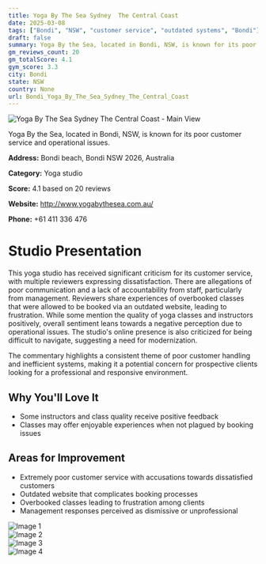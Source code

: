 ```yaml
---
title: Yoga By The Sea Sydney  The Central Coast
date: 2025-03-08
tags: ["Bondi", "NSW", "customer service", "outdated systems", "Bondi"]  
draft: false
summary: Yoga By the Sea, located in Bondi, NSW, is known for its poor customer service and operational issues.
gm_reviews_count: 20
gm_totalScore: 4.1
gym_score: 3.3
city: Bondi
state: NSW
country: None
url: Bondi_Yoga_By_The_Sea_Sydney_The_Central_Coast
---
```


<div className="aspect-[16/9] relative my-8">
  <img 
    src="https://lh5.googleusercontent.com/p/AF1QipNqDbedaZVId_D3gRq0lET7KKnEJE-10ERoKxQj=w1920-h1080-k-no"
    alt="Yoga By The Sea Sydney  The Central Coast - Main View"
    className="object-cover absolute inset-0 w-full h-full rounded-lg"
  />
</div>

Yoga By the Sea, located in Bondi, NSW, is known for its poor customer service and operational issues.

**Address:** Bondi beach, Bondi NSW 2026, Australia

**Category:** Yoga studio

**Score:** 4.1 based on 20 reviews

**Website:** http://www.yogabythesea.com.au/

**Phone:** +61 411 336 476

# Studio Presentation

This yoga studio has received significant criticism for its customer service, with multiple reviewers expressing dissatisfaction. There are allegations of poor communication and a lack of accountability from staff, particularly from management. Reviewers share experiences of overbooked classes that were allowed to be booked via an outdated website, leading to frustration. While some mention the quality of yoga classes and instructors positively, overall sentiment leans towards a negative perception due to operational issues. The studio's online presence is also criticized for being difficult to navigate, suggesting a need for modernization. 

The commentary highlights a consistent theme of poor customer handling and inefficient systems, making it a potential concern for prospective clients looking for a professional and responsive environment.

## Why You'll Love It

- Some instructors and class quality receive positive feedback
- Classes may offer enjoyable experiences when not plagued by booking issues

## Areas for Improvement

- Extremely poor customer service with accusations towards dissatisfied customers
- Outdated website that complicates booking processes
- Overbooked classes leading to frustration among clients
- Management responses perceived as dismissive or unprofessional

<div className="grid grid-cols-1 xl:grid-cols-2 gap-4 my-8">
<div className="aspect-[4/3] relative"><img src="https://lh5.googleusercontent.com/p/AF1QipPd8YUz9wNu3__wm5HN8p3X1MoxL17xoWRPTpZi=w1920-h1080-k-no" alt="Image 1" className="object-cover absolute inset-0 w-full h-full rounded-lg" /></div>
<div className="aspect-[4/3] relative"><img src="https://lh5.googleusercontent.com/p/AF1QipOJfiD3D22N_zDqDktrlbnH-L52LKBmMxO-fzjo=w1920-h1080-k-no" alt="Image 2" className="object-cover absolute inset-0 w-full h-full rounded-lg" /></div>
<div className="aspect-[4/3] relative"><img src="https://lh5.googleusercontent.com/p/AF1QipNAKv6ic8hKxUYTxIBFgexWURJUZW9_uqFZ6n31=w1920-h1080-k-no" alt="Image 3" className="object-cover absolute inset-0 w-full h-full rounded-lg" /></div>
<div className="aspect-[4/3] relative"><img src="https://lh5.googleusercontent.com/p/AF1QipOEN8yqovJOEsQHW6_4iqyQYRgudpuAWLLgko87=w1920-h1080-k-no" alt="Image 4" className="object-cover absolute inset-0 w-full h-full rounded-lg" /></div>
</div>